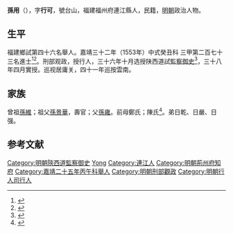 {{otheruses|孙用 (现代作家)}}
{{明清人物信息框
| 姓名 = 孫用
| 原名 =
| 圖片名稱= 
| 圖片大小 =
| 圖片說明 = 
| 最高職務 =陕西道监察御史
| 國家 = 大明 
| 爵位 =
| 籍貫 = 福建福州府連江縣
| 族裔 = 
| 字號 = 
| 諡號 =
| 出生日期 = 庚辰十月初四日
| 出生地點 = 
| 逝世日期 = 卒年不詳 
| 逝世地點 =
| 墓葬 =
| 配偶 = 娶王氏
| 親屬 = （子）孫懋孝
| 出身 =
* 嘉靖二十五年丙午科舉人
* 嘉靖三十二年癸丑科同進士出身
| 經歷 =
| 著作 =  
}}
'''孫用'''（{{bd|？||？|catIdx=}}），字'''行可'''，號台山，福建福州府連江縣人，民籍，[[明朝|明朝]]政治人物。

== 生平 ==
福建鄉試第四十六名舉人。嘉靖三十二年（1553年）中式癸丑科<!---會試第七十一名--->三甲第二百七十三名進士<ref>{{Cite book|title=《皇明贡举考》卷五|author=[[张朝瑞|张朝瑞]]|publisher=《续修四库全书》史部第828册|year=|isbn=|location=|pages=}}</ref><ref>{{Cite book|title=贡举志五种 上|author=鲁小俊，江俊伟著|publisher=武汉大学出版社|year=2009|isbn=978-7-307-07043-1|location=武汉|pages=}}</ref>。刑部观政，授行人，三十六年十月选授陕西道試[[監察御史|監察御史]]<ref>{{cite news|title=《连江县志》 第一节　历代进士表|url=http://www.fzdqw.com/showtext.asp?ToBook=1113&index=2442|accessdate=2013-09-02|newspaper=福州地情網|deadurl=yes|archiveurl=https://archive.is/20130903013436/http://www.fzdqw.com/showtext.asp?ToBook=1113&index=2442|archivedate=2013-09-03}}</ref>，三十八年四月實授。巡视居庸关，四十一年巡按雲南。

== 家族 ==
曾祖[[孫維|孫維]]；祖父[[孫景華|孫景華]]，壽官；父[[孫雍|孫雍]]。前母鄭氏；陳氏<ref>{{Cite book|title=天一阁藏明代科举录选刊 登科录 点校本|author=龚延明主编|publisher=宁波出版社|year=2016|isbn=978-7-5526-2320-8|location=宁波|pages=|quote=《天一閣藏明代科舉錄選刊.登科錄》之《嘉靖三十二年癸丑科登科錄》}}</ref>。弟日乾、日嚴、日强。

==参考文献==
{{reflist}}

{{start box}}
{{s-off}}
{{s-before|[[江一麟|江一麟]]}}
{{s-title|明朝荊州府知府|嘉靖年間}}
{{s-after|[[趙賢|趙賢]]}}
{{end box}}

{{嘉靖三十二年癸丑科殿試金榜}}

{{DEFAULTSORT:Sun孙}}
[[Category:明朝陝西道監察御史|Category:明朝陝西道監察御史]]
[[Category:孙姓|Yong]]
[[Category:連江人|Category:連江人]]
[[Category:明朝荊州府知府|Category:明朝荊州府知府]]
[[Category:嘉靖二十五年丙午科舉人|Category:嘉靖二十五年丙午科舉人]]
[[Category:明朝刑部觀政|Category:明朝刑部觀政]]
[[Category:明朝行人司行人|Category:明朝行人司行人]]